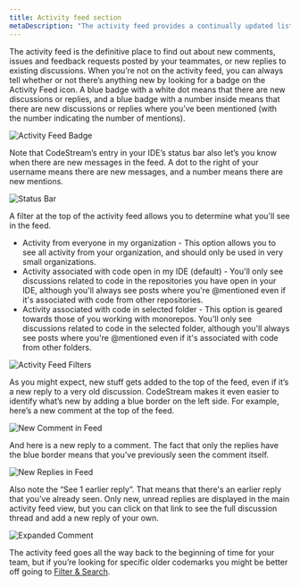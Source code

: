 ```yaml
---
title: Activity feed section
metaDescription: "The activity feed provides a continually updated list of new comments, issues, and feedback requests."
---
```


The activity feed is the definitive place to find out about new comments, issues
and feedback requests posted by your teammates, or new replies to existing
discussions. When you’re not on the activity feed, you can always tell whether
or not there’s anything new by looking for a badge on the Activity Feed icon. A
blue badge with a white dot means that there are new discussions or replies, and
a blue badge with a number inside means that there are new discussions or
replies where you’ve been mentioned (with the number indicating the number of
mentions).

![Activity Feed Badge](/images/ActivityFeedWithBadge3.png)

Note that CodeStream’s entry in your IDE’s status bar also let’s you know when
there are new messages in the feed. A dot to the right of your username means
there are new messages, and a number means there are new mentions.

![Status Bar](/images/StatusBarWithMentions2.png)

A filter at the top of the activity feed allows you to determine what you'll see
in the feed.

* Activity from everyone in my organization - This option allows you to see all
  activity from your organization, and should only be used in very small
  organizations.
* Activity associated with code open in my IDE (default) - You'll only see
  discussions related to code in the repositories you have open in your IDE,
  although you'll always see posts where you're @mentioned even if it's
  associated with code from other repositories.
* Activity associated with code in selected folder - This option is geared
  towards those of you working with monorepos. You'll only see discussions
  related to code in the selected folder, although you'll always see posts
  where you're @mentioned even if it's associated with code from other
  folders.

![Activity Feed Filters](/images/ActivityFeedFilters.png)

As you might expect, new stuff gets added to the top of the feed, even if it’s a
new reply to a very old discussion. CodeStream makes it even easier to identify
what’s new by adding a blue border on the left side. For example, here’s a new
comment at the top of the feed.

![New Comment in Feed](/images/ActivityFeed-NewCodemark.png)

And here is a new reply to a comment. The fact that only the replies have the
blue border means that you’ve previously seen the comment itself.

![New Replies in Feed](/images/ActivityFeed-NewOldReplies.png)

Also note the “See 1 earlier reply”. That means that there's an earlier reply
that you’ve already seen. Only new, unread replies are displayed in the main
activity feed view, but you can click on that link to see the full discussion
thread and add a new reply of your own.

![Expanded Comment](/images/CodemarkViewWithReplies1.png)

The activity feed goes all the way back to the beginning of time for your team,
but if you’re looking for specific older codemarks you might be better off going
to [Filter & Search](/docs/codestream/codestream-ui-overview/filter-search).

